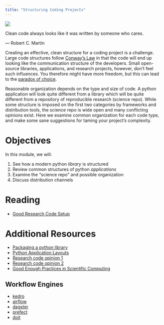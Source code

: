 ```yaml
---
title: "Structuring Coding Projects"
---
```

![](../../images/scafold.png)

:::{.callout-note appearance="minimal"}
Clean code always looks like it was written by someone who cares. 

\— Robert C. Martin
:::

Creating an effective, clean structure for a coding project is a challenge. 
Large code structures follow [Conway's Law](https://en.wikipedia.org/wiki/Conway%27s_law) in that the
code will end up looking like the communication structure of the developers. Small open-source libraries,
applications, and research projects, however, don't feel such influences. You therefore might have more
freedom, but this can lead to the [paradox of choice](https://en.wikipedia.org/wiki/The_Paradox_of_Choice). 

Reasonable organization depends on the type and size of code. A python application will look quite different from a
library which will be quite different from a repository of reproducible research (science repo). While some
structure is imposed on the first two categories by frameworks and distribution tools, the science repo is
wide open and many conflicting opinions exist. Here we examine common organization for each code type,
and make some sane suggestions for taming your project's complexity. 


# Objectives

In this module, we will:

1. See how a modern python *library* is structured
2. Review common structures of python *applications*
3. Examine the "science repo" and possible organization
4. Discuss distribution channels

# Reading

- [Good Research Code Setup](https://goodresearch.dev/setup.html)

# Additional Resources

- [Packaging a python library](https://packaging.python.org/en/latest/tutorials/packaging-projects/)
- [Python Application Layouts](https://realpython.com/python-application-layouts/)
- [Research code opinion 1](https://medium.com/swlh/how-to-structure-a-python-based-data-science-project-a-short-tutorial-for-beginners-7e00bff14f56)
- [Research code opinion 2](https://towardsdatascience.com/how-to-structure-a-data-science-project-for-readability-and-transparency-360c6716800)
- [Good Enough Practices in Scientific Computing](https://journals.plos.org/ploscompbiol/article?id=10.1371/journal.pcbi.1005510&ref=https://githubhelp.com)

## Workflow Engines

- [kedro](https://kedro.org/)
- [airflow](https://airflow.apache.org/)
- [dagster](https://dagster.io/)
- [prefect](https://github.com/PrefectHQ/prefect)
- [doit](https://pydoit.org/)
